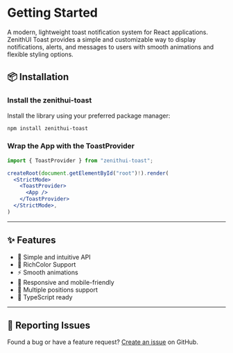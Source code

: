 
# Getting Started

A modern, lightweight toast notification system for React applications. ZenithUI Toast provides a simple and customizable way to display notifications, alerts, and messages to users with smooth animations and flexible styling options.

## 📦 Installation

<Steps>

### Install the zenithui-toast

Install the library using your preferred package manager:

```sh npm2yarn copy
npm install zenithui-toast
```

### Wrap the App with the ToastProvider

```jsx filename="root.jsx"
import { ToastProvider } from "zenithui-toast";

createRoot(document.getElementById("root")!).render(
  <StrictMode>
    <ToastProvider>
      <App />
    </ToastProvider>
  </StrictMode>,
)
```

</Steps>

---

## ✨ Features

- 🚀 Simple and intuitive API
- 🎨 RichColor Support
- ⚡️ Smooth animations
- 📱 Responsive and mobile-friendly
- 🎯 Multiple positions support
- 🔧 TypeScript ready

---

## 🐛 Reporting Issues

Found a bug or have a feature request? [Create an issue](https://github.com/ChanduBobbili/ZenithUi/issues) on GitHub.

